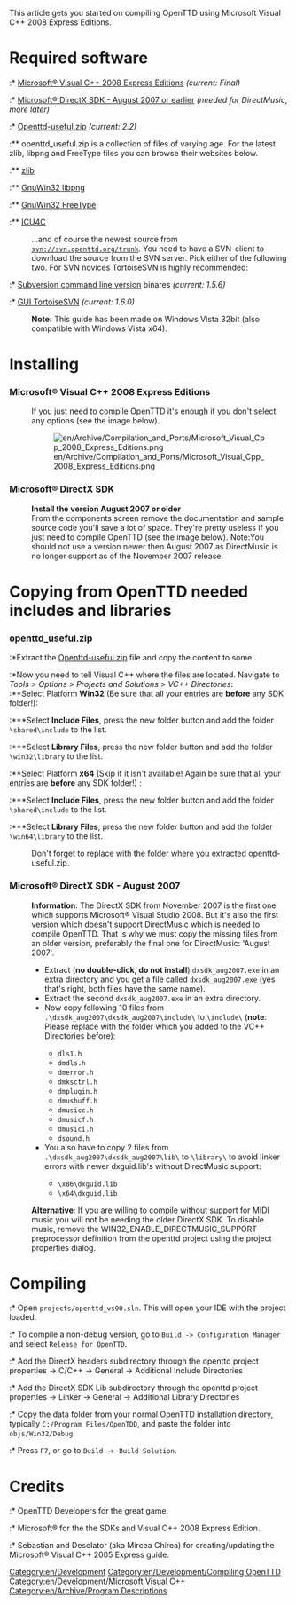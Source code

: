 This article gets you started on compiling OpenTTD using Microsoft Visual C++ 2008 Express Editions.

=Required software=
:* [http://www.microsoft.com/express/download/default.aspx Microsoft® Visual C++ 2008 Express Editions] ''(current: Final)''
:* [http://www.microsoft.com/downloads/details.aspx?FamilyID=529f03be-1339-48c4-bd5a-8506e5acf571 Microsoft® DirectX SDK - August 2007 or earlier] ''(needed for DirectMusic, more later)''


:* [http://binaries.openttd.org/extra/openttd-useful/ Openttd-useful.zip] ''(current: 2.2)''
:** openttd_useful.zip is a collection of files of varying age. For the latest zlib, libpng and FreeType files you can browse their websites below.
:** [http://www.zlib.net/ zlib]
:** [http://sourceforge.net/project/showfiles.php?group_id=23617&package_id=16183 GnuWin32 libpng]
:** [http://gnuwin32.sourceforge.net/downlinks/freetype.php GnuWin32 FreeType]
:** [http://icu-project.org/download/ ICU4C]

:...and of course the newest source from <code>svn://svn.openttd.org/trunk</code>. You need to have a SVN-client to download the source from the SVN server. Pick either of the following two. For SVN novices TortoiseSVN is highly recommended:

:* [http://subversion.tigris.org/servlets/ProjectDocumentList?folderID=91 Subversion command line version] binares ''(current: 1.5.6)''
:* [http://tortoisesvn.net/downloads GUI TortoiseSVN] ''(current: 1.6.0)''

:'''Note:''' This guide has been made on Windows Vista 32bit (also compatible with Windows Vista x64).

=Installing=

===Microsoft® Visual C++ 2008 Express Editions===
:If you just need to compile OpenTTD it's enough if you don't select any options (see the image below).

:[[File:en/Archive/Compilation and Ports/Microsoft Visual Cpp 2008 Express Editions.png]]

===Microsoft® DirectX SDK===
:'''Install the version August 2007 or older'''
:From the components screen remove the documentation and sample source code you'll save a lot of space. They're pretty useless if you just need to compile OpenTTD (see the image below). Note:You should not use a version newer then August 2007 as DirectMusic is no longer support as of the November 2007 release.

=Copying from OpenTTD needed includes and libraries=
===openttd_useful.zip===
:*Extract the [http://binaries.openttd.org/extra/openttd-useful/ Openttd-useful.zip] file and copy the content to some <code><personal folder></code>.
:*Now you need to tell Visual C++ where the files are located. Navigate to ''Tools > Options > Projects and Solutions > VC++ Directories'':<br />
:**Select Platform '''Win32''' (Be sure that all your entries are '''before''' any SDK folder!):
:***Select '''Include Files''', press the new folder button and add the folder <code><personal folder>\shared\include</code> to the list.
:***Select '''Library Files''', press the new folder button and add the folder <code><personal folder>\win32\library</code> to the list.
:**Select Platform '''x64''' (Skip if it isn't available! Again be sure that all your entries are '''before''' any SDK folder!) :
:***Select '''Include Files''', press the new folder button and add the folder <code><personal folder>\shared\include</code> to the list.
:***Select '''Library Files''', press the new folder button and add the folder <code><personal folder>\win64\library</code> to the list.<br />

:Don't forget to replace <code><personal folder></code> with the folder where you extracted openttd-useful.zip.

===Microsoft® DirectX SDK - August 2007===
: '''Information''': The DirectX SDK from November 2007 is the first one which supports Microsoft® Visual Studio 2008. But it's also the first version which doesn't support DirectMusic which is needed to compile OpenTTD. That is why we must copy the missing files from an older version, preferably the final one for DirectMusic: 'August 2007'.
:* Extract ('''no double-click, do not install''') <code>dxsdk_aug2007.exe</code> in an extra directory and you get a file called <code>dxsdk_aug2007.exe</code> (yes that's right, both files have the same name).
:* Extract the second <code>dxsdk_aug2007.exe</code> in an extra directory.
:* Now copy following 10 files from <code>.\dxsdk_aug2007\dxsdk_aug2007\include\</code> to <code><personal folder>\include\</code> ('''note''': Please replace <code><personal folder></code> with the folder which you added to the VC++ Directories before):
:** <code>dls1.h</code>
:** <code>dmdls.h</code>
:** <code>dmerror.h</code>
:** <code>dmksctrl.h</code>
:** <code>dmplugin.h</code>
:** <code>dmusbuff.h</code>
:** <code>dmusicc.h</code>
:** <code>dmusicf.h</code>
:** <code>dmusici.h</code>
:** <code>dsound.h</code>
:* You also have to copy 2 files from <code>.\dxsdk_aug2007\dxsdk_aug2007\lib\</code> to <code><personal folder>\library\</code> to avoid linker errors with newer dxguid.lib's without DirectMusic support:
:** <code>\x86\dxguid.lib</code>
:** <code>\x64\dxguid.lib</code>

: '''Alternative''': If you are willing to compile without support for MIDI music you will not be needing the older DirectX SDK. To disable music, remove the WIN32_ENABLE_DIRECTMUSIC_SUPPORT preprocessor definition from the openttd project using the project properties dialog.

=Compiling=
:* Open <code>projects/openttd_vs90.sln</code>. This will open your IDE with the project loaded.
:* To compile a non-debug version, go to <code>Build -> Configuration Manager</code> and select <code>Release for OpenTTD</code>.
:* Add the DirectX headers subdirectory through the openttd project properties -> C/C++ -> General -> Additional Include Directories
:* Add the DirectX SDK Lib subdirectory through the openttd project properties -> Linker -> General -> Additional Library Directories
:* Copy the data folder from your normal OpenTTD installation directory, typically <code>C:/Program Files/OpenTDD</code>, and paste the folder into <code>objs/Win32/Debug</code>.
:* Press <code>F7</code>, or go to <code>Build -> Build Solution</code>.

=Credits=

:* OpenTTD Developers for the great game.
:* Microsoft® for the the SDKs and Visual C++ 2008 Express Edition.
:* Sebastian and Desolator (aka Mircea Chirea) for creating/updating the Microsoft® Visual C++ 2005 Express guide.

[[Category:en/Development]]
[[Category:en/Development/Compiling OpenTTD]]
[[Category:en/Development/Microsoft Visual C++]]
[[Category:en/Archive/Program Descriptions]]